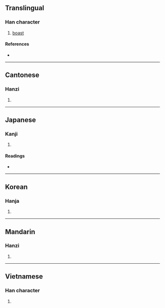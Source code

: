 {{character info/new}}
==Translingual==

===Han character===
{{Han char|rn=30|rad=口|as=10|sn=13|four=60027|canj=RYBS|ids=⿰口旁}}

# [[boast]]

====References====
* {{Han ref|kx=0202.390|dkj=04083|dj=0425.190|hdz=10670.070|uh=55D9|ud=21977|bh=DCDF|bd=56543}}

----

==Cantonese==

===Hanzi===
{{yue-hanzi|jyut=|y=pong3}}

# {{defn|lang=yue|sort=口10}}

----

==Japanese==

===Kanji===
{{ja-kanji|grade=|rs=口10}}

# {{defn|lang=ja|sort=口10}}

====Readings====
* {{ja-readings|on=[[ほう]] (hō)|kun=[[うたう]] (utau)}}

----

==Korean==

===Hanja===
{{ko-hanja|hangeul=방|rv=bang|mr=pang}}

# {{defn|lang=ko|sort=口10}}

----

==Mandarin==

===Hanzi===
{{cmn-hanzi|pin=[[pǎng]] ([[pang3]])|wg=p'ang<sup>3</sup>}}

# {{defn|lang=cmn|sort=口10}}

----

==Vietnamese==

===Han character===
{{vi-hantu|[[bàng]]|rs=口10}}

# {{defn|lang=vi|sort=口10}}